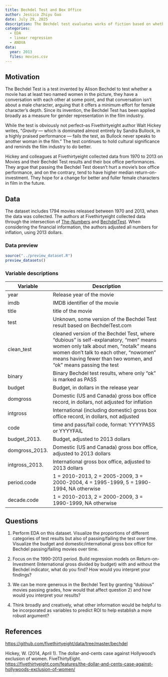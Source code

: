 ---
title: Bechdel Test and Box Office
author: Jessica Zhiyu Guo
date: July 29, 2025
description: The Bechdel test evaluates works of fiction based on whether they contain at least two women who talk to each other about something other than a man. It is often viewed as a proxy for gender bias in film and TV. Using a movie dataset from 1970 to 2013, we try to understand if passing the Bechdel Test hurts or benefits the box office.
categories:
  - EDA
  - linear regression
  - ANOVA
data:
  year: 2013
  files: movies.csv
---

## Motivation

The Bechdel Test is a test invented by Alison Bechdel to test whether a movie has at least two named women in the picture, they have a conversation with each other at some point, and that conversation isn’t about a male character, arguing that it offers a minimum effort for female character's depth. Since its invention, the Bechdel Test has been applied broadly as a measure for gender representation in the film industry.

While the test is obviously not perfect--as Fivethirtyeight author Walt Hickey writes, "*Gravity* — which is dominated almost entirely by Sandra Bullock, in a highly praised performance — fails the test, as Bullock never speaks to another woman in the film." The test continues to hold cultural significance and reminds the film industry to do better.

Hickey and colleagues at Fivethirtyeight collected data from 1970 to 2013 on Movies and their Bechdel Test results and their box office performances. They argue that passing the Bechdel Test doesn't hurt a movie's box office performance, and on the contrary, tend to have higher median return-on-investment. They hope for a change for better and fuller female characters in film in the future.

## Data

The dataset includes 1794 movies released between 1970 and 2013, when the data was collected. The authors at Fivethirtyeight collected data through the intersection of [The-Numbers](the-numbers.com) and [BechdelTest](BechdelTest.com). When considering the financial information, the authors adjusted all numbers for inflation, using 2013 dollars.

### Data preview

```{r, echo=FALSE, results="asis"}
source("../preview_dataset.R")
preview_datasets()
```

### Variable descriptions

| Variable | Description |
|----|-------------|
| year   | Release year of the movie |
| imdb   | IMDB identifier of the movie |
| title | title of the movie |
| test | Unknown, some version of the Bechdel Test result based on BechdelTest.com|
| clean_test | cleaned version of the Bechdel Test, where "dubious" is self-explanatory, "men" means women only talk about men, "notalk" means women don't talk to each other, "nowomen" means having fewer than two women, and "ok" means passing the test |
| binary | Binary Bechdel test results, where only "ok" is marked as PASS |
| budget | Budget, in dollars in the release year |
| domgross | Domestic (US and Canada) gross box office record, in dollars, not adjusted for inflation |
| intgross | International (including domestic) gross box office record, in dollars, not adjusted |
| code | time and pass/fail code, format: YYYYPASS or YYYYFAIL |
| budget_2013. | Budget, adjusted to 2013 dollars |
| domgross_2013. | Domestic (US and Canada) gross box office, adjusted to 2013 dollars |
| intgross_2013. | International gross box office, adjusted to 2013 dollars|
| period.code | 1 = 2010-2013, 2 = 2005-2009, 3 = 2000-2004, 4 = 1995-1999, 5 = 1990-1994, NA otherwise|
| decade.code | 1 = 2010-2013, 2 = 2000-2009, 3 = 1990-1999, NA otherwise| 


## Questions

1. Perform EDA on this dataset. Visualize the proportions of different categories of test results but also of passing/failing the test over time. Visualize the budget and domestic/international gross box office for Bechdel passing/failing movies over time.

2. Focus on the 1990-2013 period. Build regression models on Return-on-Investment (International gross divided by budget) with and without the Bechdel indicator, what do you find? How would you interpret your findings?

3. We can be more generous in the Bechdel Test by granting "dubious" movies passing grades, how would that affect question 2) and how would you interpret your results?

4. Think broadly and creatively, what other information would be helpful to be incorporated as variables to predict ROI to help establish a more robust argument?

## References

<https://github.com/fivethirtyeight/data/tree/master/bechdel>

Hickey, W. (2014, April 1). The dollar-and-cents case against Hollywood’s exclusion of women. FiveThirtyEight. <https://fivethirtyeight.com/features/the-dollar-and-cents-case-against-hollywoods-exclusion-of-women/>

